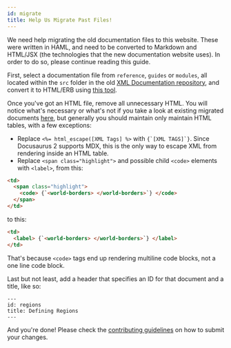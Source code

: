 ```yaml
---
id: migrate
title: Help Us Migrate Past Files!
---
```


We need help migrating the old documentation files to this website. These were written in HAML, and need to be converted to Markdown and HTML/JSX (the technologies that the new documentation website uses). In order to do so, please continue reading this guide.

First, select a documentation file from `reference`, `guides` or `modules`, all located within the `src` folder in the old [XML Documentation repository](https://github.com/OvercastNetwork/docs.oc.tc), and convert it to HTML/ERB using [this tool](https://haml2erb.org).

Once you've got an HTML file, remove all unnecessary HTML. You will notice what's necessary or what's not if you take a look at existing migrated documents [here](https://github.com/Electroid/PGM/blob/gh-pages/docs), but generally you should maintain only maintain HTML tables, with a few exceptions:

- Replace `<%= html_escape([XML Tags] %>` with ```{`[XML TAGS]`}```. Since Docusaurus 2 supports MDX, this is the only way to escape XML from rendering inside an HTML table.
- Replace `<span class="highlight">` and possible child `<code>` elements with `<label>`, from this:

```html
<td>
  <span class="highlight">
    <code> {`<world-borders> </world-borders>`} </code>
  </span>
</td>
```

to this:

```html
<td>
  <label> {`<world-borders> </world-borders>`} </label>
</td>
```

That's because `<code>` tags end up rendering multiline code blocks, not a one line code block.

Last but not least, add a header that specifies an ID for that document and a title, like so:

```
---
id: regions
title: Defining Regions
---
```

And you're done! Please check the [contributing guidelines](https://github.com/Electroid/PGM/blob/docs/README.md#how-to-contribute) on how to submit your changes.